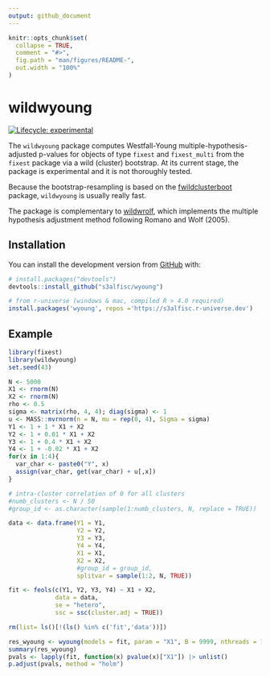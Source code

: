 ```yaml
---
output: github_document
---
```


<!-- README.md is generated from README.Rmd. Please edit that file -->

```r
knitr::opts_chunk$set(
  collapse = TRUE,
  comment = "#>",
  fig.path = "man/figures/README-",
  out.width = "100%"
)
```

# wildwyoung

<!-- badges: start -->
[![Lifecycle: experimental](https://img.shields.io/badge/lifecycle-experimental-orange.svg)](https://lifecycle.r-lib.org/articles/stages.html)
<!-- badges: end -->

The `wildwyoung` package computes Westfall-Young multiple-hypothesis-adjusted p-values for objects of type `fixest` and `fixest_multi` from the `fixest` package via a wild (cluster) bootstrap. At its current stage, the package is experimental and it is not thoroughly tested.

Because the bootstrap-resampling is based on the [fwildclusterboot](https://github.com/s3alfisc/fwildclusterboot) package, `wildwyoung` is usually really fast. 

The package is complementary to [wildwrolf](https://github.com/s3alfisc/wildrwolf), which implements the multiple hypothesis adjustment method following Romano and Wolf (2005).

## Installation

You can install the development version from [GitHub](https://github.com/) with:

``` r
# install.packages("devtools")
devtools::install_github("s3alfisc/wyoung")

# from r-universe (windows & mac, compiled R > 4.0 required)
install.packages('wyoung', repos ='https://s3alfisc.r-universe.dev')
```

## Example

<!-- As you can see in the example, there seems to be a bug in `wyoung()` for the pairs bootstrap. -->

```r
library(fixest)
library(wildwyoung)
set.seed(43)

N <- 5000
X1 <- rnorm(N)
X2 <- rnorm(N)
rho <- 0.5
sigma <- matrix(rho, 4, 4); diag(sigma) <- 1
u <- MASS::mvrnorm(n = N, mu = rep(0, 4), Sigma = sigma)
Y1 <- 1 + 1 * X1 + X2 
Y2 <- 1 + 0.01 * X1 + X2
Y3 <- 1 + 0.4 * X1 + X2
Y4 <- 1 + -0.02 * X1 + X2
for(x in 1:4){
  var_char <- paste0("Y", x)
  assign(var_char, get(var_char) + u[,x])
}

# intra-cluster correlation of 0 for all clusters
#numb_clusters <- N / 50
#group_id <- as.character(sample(1:numb_clusters, N, replace = TRUE))

data <- data.frame(Y1 = Y1,
                   Y2 = Y2,
                   Y3 = Y3,
                   Y4 = Y4,
                   X1 = X1,
                   X2 = X2,
                   #group_id = group_id,
                   splitvar = sample(1:2, N, TRUE))

fit <- feols(c(Y1, Y2, Y3, Y4) ~ X1 + X2,
             data = data,
             se = "hetero",
             ssc = ssc(cluster.adj = TRUE))

rm(list= ls()[!(ls() %in% c('fit','data'))])

res_wyoung <- wyoung(models = fit, param = "X1", B = 9999, nthreads = 1)
summary(res_wyoung)
pvals <- lapply(fit, function(x) pvalue(x)["X1"]) |> unlist()
p.adjust(pvals, method = "holm")

```

